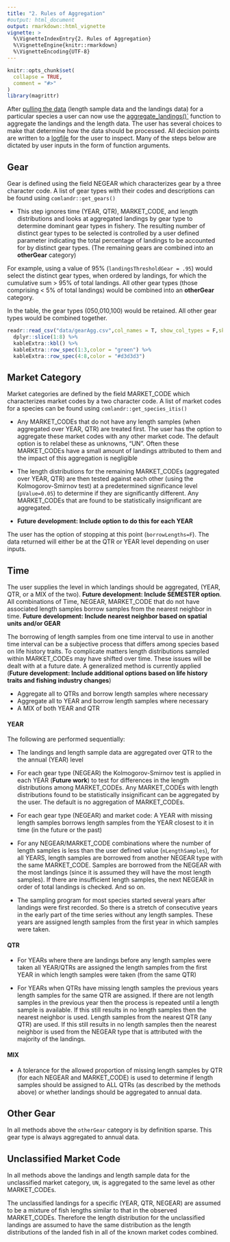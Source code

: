 ```yaml
---
title: "2. Rules of Aggregation"
#output: html_document
output: rmarkdown::html_vignette
vignette: >
  %\VignetteIndexEntry{2. Rules of Aggregation}
  %\VignetteEngine{knitr::rmarkdown}
  %\VignetteEncoding{UTF-8}
---
```


```r
knitr::opts_chunk$set(
  collapse = TRUE,
  comment = "#>"
)
library(magrittr)
```

After [pulling the data](1dataNeeds.html) (length sample data and the landings data) for a particular species a user can now use the [aggregate_landings()`](../reference/aggregate_landings.html) function to aggregate the landings and the length data. The user has several choices to make that determine how the data should be processed. All decision points are written to a [logfile](4sampleFigures.html) for the user to inspect. Many of the steps below are dictated by user inputs in the form of function arguments.

## Gear

Gear is defined using the field NEGEAR which characterizes gear by a three character code. A list of gear types with their codes and descriptions can be found using `comlandr::get_gears()`


* This step ignores time (YEAR, QTR), MARKET_CODE, and length distributions and looks at aggregated landings by gear type to determine dominant gear types in fishery. The resulting number of distinct gear types to be selected is controlled by a user defined parameter indicating the total percentage of landings to be accounted for by distinct gear types. (The remaining gears are combined into an **otherGear** category)

For example, using a value of 95% (`landingsThresholdGear = .95`) would select the distinct gear types, when ordered by landings, for which the cumulative sum > 95% of total landings. All other gear types (those comprising < 5% of total landings) would be combined into an **otherGear** category. 

In the table, the gear types (050,010,100) would be retained. All other gear types would be combined together.

```r
readr::read_csv("data/gearAgg.csv",col_names = T, show_col_types = F,skip=3) %>%
  dplyr::slice(1:8) %>% 
  kableExtra::kbl() %>%
  kableExtra::row_spec(1:3,color = "green") %>% 
  kableExtra::row_spec(4:8,color = "#d3d3d3") 
```

## Market Category

Market categories are defined by the field MARKET_CODE which characterizes market codes by a two character code. A list of market codes for a species can be found using `comlandr::get_species_itis()`

* Any MARKET_CODEs that do not have any length samples (when aggregated over YEAR, QTR) are treated first. The user has the option to aggregate these market codes with any other market code. The default option is to relabel these as unknowns, "UN". Often these MARKET_CODEs have a small amount of landings attributed to them and the impact of this aggregation is negligible

* The length distributions for the remaining MARKET_CODEs (aggregated over YEAR, QTR) are then tested against each other (using the Kolmogorov-Smirnov test) at a predetermined significance level (`pValue=0.05`) to determine if they are significantly different. Any MARKET_CODEs that are found to be statistically insignificant are aggregated.

* **Future development: Include option to do this for each YEAR**

The user has the option of stopping at this point (`borrowLengths=F`). The data returned will either be at the QTR or YEAR level depending on user inputs.

## Time

The user supplies the level in which landings should be aggregated, (YEAR, QTR, or a MIX of the two). **Future development: Include SEMESTER option**. All combinations of Time, NEGEAR, MARKET_CODE that do not have associated length samples borrow samples from the nearest neighbor in time. **Future development: Include nearest neighbor based on spatial units and/or GEAR**

The borrowing of length samples from one time interval to use in another time interval can be a subjective process that differs among species based on life history traits. To complicate matters length distributions sampled within MARKET_CODEs may have shifted over time. These issues will be dealt with at a future date. A generalized method is currently applied (**Future development: Include additional options based on life history traits and fishing industry changes**)

* Aggregate all to QTRs and borrow length samples where necessary
* Aggregate all to YEAR and borrow length samples where necessary
* A MIX of both YEAR and QTR

#### YEAR

The following are performed sequentially:

* The landings and length sample data are aggregated over QTR to the the annual (YEAR) level

* For each gear type (NEGEAR) the Kolmogorov-Smirnov test is applied in each YEAR (**Future work**) to test for differences in the length distributions among MARKET_CODEs. Any MARKET_CODEs with length distributions found to be statistically insignificant can be aggregated by the user. The default is no aggregation of MARKET_CODEs. 

* For each gear type (NEGEAR) and market code: A YEAR with missing length samples borrows length samples from the YEAR closest to it in time (in the future or the past)

* For any NEGEAR/MARKET_CODE combinations where the number of length samples is less than the user defined value (`nLengthSamples`), for all YEARS, length samples are borrowed from another NEGEAR type with the same MARKET_CODE. Samples are borrowed from the NEGEAR with the most landings (since it is assumed they will have the most length samples). If there are insufficient length samples, the next NEGEAR in order of total landings is checked. And so on.

* The sampling program for most species started several years after landings were first recorded. So there is a stretch of consecutive years in the early part of the time series without any length samples. These years are assigned length samples from the first year in which samples were taken.

#### QTR

* For YEARs where there are landings before any length samples were taken all YEAR/QTRs are assigned the length samples from the first YEAR in which length samples were taken (from the same QTR)

* For YEARs when QTRs have missing length samples the previous years length samples for the same QTR are assigned. If there are not length samples in the previous year then the process is repeated until a length sample is available. If this still results in no length samples then the nearest neighbor is used. Length samples from the nearest QTR (any QTR) are used. If this still results in no length samples then the nearest neighbor is used from the NEGEAR type that is attributed with the majority of the landings.

#### MIX

* A tolerance for the allowed proportion of missing length samples by QTR (for each NEGEAR and MARKET_CODE) is used to determine if length samples should be assigned to ALL QTRs (as described by the methods above) or whether landings should be aggregated to annual data. 

## Other Gear

In all methods above the `otherGear` category is by definition sparse. This gear type is always aggregated to annual data.

## Unclassified Market Code

In all methods above the landings and length sample data for the unclassified market category, `UN`, is aggregated to the same level as other MARKET_CODEs.


The unclassified landings for a specific (YEAR, QTR, NEGEAR) are assumed to be a mixture of fish lengths similar to that in the observed MARKET_CODEs. Therefore the length distribution for the unclassified landings are assumed to have the same distribution as the length distributions of the landed fish in all of the known market codes combined.



